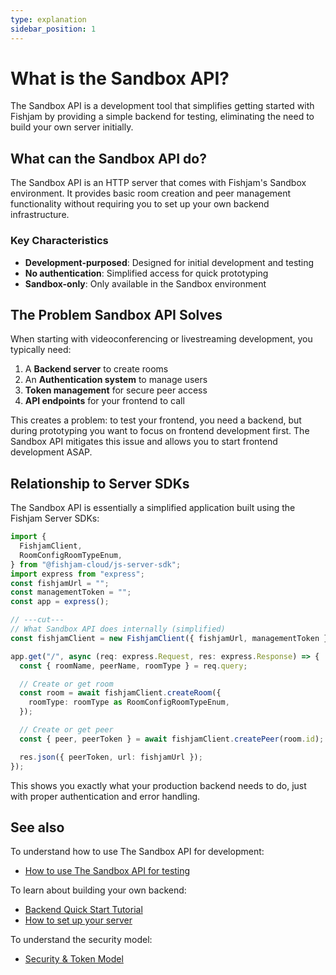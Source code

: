 ```yaml
---
type: explanation
sidebar_position: 1
---
```


# What is the Sandbox API?

The Sandbox API is a development tool that simplifies getting started with Fishjam by providing a simple backend for testing, eliminating the need to build your own server initially.

## What can the Sandbox API do?

The Sandbox API is an HTTP server that comes with Fishjam's Sandbox environment.
It provides basic room creation and peer management functionality without requiring you to set up your own backend infrastructure.

### Key Characteristics

- **Development-purposed**: Designed for initial development and testing
- **No authentication**: Simplified access for quick prototyping
- **Sandbox-only**: Only available in the Sandbox environment

## The Problem Sandbox API Solves

When starting with videoconferencing or livestreaming development, you typically need:

1. A **Backend server** to create rooms
2. An **Authentication system** to manage users
3. **Token management** for secure peer access
4. **API endpoints** for your frontend to call

This creates a problem: to test your frontend, you need a backend, but during prototyping you want to focus on frontend development first.
The Sandbox API mitigates this issue and allows you to start frontend development ASAP.

## Relationship to Server SDKs

The Sandbox API is essentially a simplified application built using the Fishjam Server SDKs:

```typescript
import {
  FishjamClient,
  RoomConfigRoomTypeEnum,
} from "@fishjam-cloud/js-server-sdk";
import express from "express";
const fishjamUrl = "";
const managementToken = "";
const app = express();

// ---cut---
// What Sandbox API does internally (simplified)
const fishjamClient = new FishjamClient({ fishjamUrl, managementToken });

app.get("/", async (req: express.Request, res: express.Response) => {
  const { roomName, peerName, roomType } = req.query;

  // Create or get room
  const room = await fishjamClient.createRoom({
    roomType: roomType as RoomConfigRoomTypeEnum,
  });

  // Create or get peer
  const { peer, peerToken } = await fishjamClient.createPeer(room.id);

  res.json({ peerToken, url: fishjamUrl });
});
```

This shows you exactly what your production backend needs to do, just with proper authentication and error handling.

## See also

To understand how to use The Sandbox API for development:

- [How to use The Sandbox API for testing](../how-to/features/sandbox-api-testing)

To learn about building your own backend:

- [Backend Quick Start Tutorial](../tutorials/backend-quick-start)
- [How to set up your server](../how-to/backend/server-setup)

To understand the security model:

- [Security & Token Model](../explanation/security-tokens)
